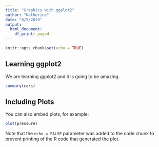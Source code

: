 ```yaml
---
title: "Graphics with ggplot2"
author: "Katherine"
date: "8/5/2019"
output:
  html_document:
    df_print: paged
---
```



```r
knitr::opts_chunk$set(echo = TRUE)
```

## Learning ggplot2

We are learning ggplot2 and it is going to be amazing. 
```r
summary(cars)
```

## Including Plots

You can also embed plots, for example:

```r
plot(pressure)
```

Note that the `echo = FALSE` parameter was added to the code chunk to prevent printing of the R code that generated the plot.
